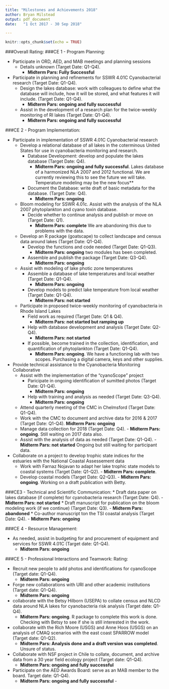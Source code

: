 ```yaml
---
title: "Milestones and Achievements 2018"
author:	Bryan Milstead
output: pdf_document
date:	"1 Oct 2017 - 30 Sep 2018"

---
```


```r
knitr::opts_chunk$set(echo = TRUE)
```

###Overall Rating: 
###CE 1 - Program Planning:
<!--Rating: **self-rating: ** -->

* Participate in ORD, AED, and MAB meetings and planning sessions
    - Details unknown (Target Date: Q1-Q4). 
        - **Midterm Pars: Fully Successful **
        <!-- **Final Pars: **-->
* Participate in planning and refinements for SSWR 4.01C Cyanobacterial research (Target Date: Q1-Q4). 
    - Design the lakes database: work with colleagues to define what the database will include, how it will be stored, and what features it will include. (Target Date: Q1-Q4). 
         - **Midterm Pars: ongoing and fully successful**
        <!-- **Final Pars: fully successful**-->
    - Assist in the development of a research plan for the twice-weekly monitoring of RI lakes (Target Date: Q1-Q4). 
        - **Midterm Pars: ongoing and fully successful**
        <!-- - **Final Pars: fully successful**-->

###CE 2 - Program Implementation: 
<!--Rating: **self-rating: ** -->

* Participate in implementation of SSWR 4.01C Cyanobacterial research 
    - Develop a relational database of all lakes in the coterminous United States for use in cyanobacteria monitoring and research.  
        - Database Development:  develop and populate the lakes database (Target Date: Q4). 
            - **Midterm Pars: ongoing and fully successful**.  Lakes database of a harmonized NLA 2007 and 2012 functional.  We are currently reviewing this to see the future we will take.  Temperature modeling may be the new focus**
            <!-- - **Final Pars: NLA2007 and NLA2012 reformatted and harmonized**-->
        - Document the Database:  write draft of basic metadata for the database. (Target Date: Q4). 
            - **Midterm Pars: ongoing**
            <!-- - **Final Pars: progressing but will not be complete until the database is ready**-->
    - Bloom modeling for SSWR 4.01c.  Assist with the analysis of the NLA 2007 phytoplankton and cyano toxin database. 
        - Decide whether to continue analysis and publish or move on (Target Date: Q1). 
            - **Midterm Pars: complete**  We are abandoning this due to problems with the data.
            <!-- - **Final Pars: completed**-->
    - Develop an R package (goatscape) to collect landscape and census data around lakes (Target Date: Q1-Q4).
        - Develop the functions and code needed (Target Date: Q1-Q3).
            - **Midterm Pars: ongoing**  two modules has been completed.
        - Assemble and publish the package (Target Date: Q3-Q4).
            - **Midterm Pars: ongoing**  
    - Assist with modeling of lake photic zone temperatures
        - Assemble a database of lake temperatures and local weather (Target Date: Q1-Q4).
            - **Midterm Pars: ongoing**  
        - Develop models to predict lake temperature from local weather (Target Date: Q1-Q4).
            - **Midterm Pars: not started**  
            <!-- - **Final Pars: completed**-->
    - Participate in proposed twice-weekly monitoring of cyanobacteria in Rhode Island Lakes
        - Field work as required (Target Date: Q1 & Q4). 
            - **Midterm Pars: not started but ramping up**
            <!-- - - **Final Pars: ongoing / near completion**-->
        - Help with database development and analysis (Target Date: Q2-Q4). 
            - **Midterm Pars: not started** 
            <!-- - **Final Pars: awaiting data**-->
        - If possible, become trained in the collection, identification, and quantification of phytoplankton (Target Date: Q1-Q4).   
            - **Midterm Pars: ongoing**. We have a functioning lab with two scopes.  Purchasing a digital camera, keys and other supplies.
            <!-- - **Final Pars: in progress; have worked with the Haney Lab (UNH) and other colleagues**-->
* Provide technical assistance to the Cyanobacteria Monitoring Collaborative
    - Assist with the implementation of the "cyanoScope" project
        - Paricipate in ongoing identification of sumitted photos (Target Date: Q1-Q4). 
            - **Midterm Pars: ongoing** 
            <!-- - **Final Pars: advancing; working on getting additional taxononmists to help**-->
        - Help with training and analysis as needed (Target Date: Q3-Q4). 
            - **Midterm Pars: ongoing**
            <!-- - **Final Pars: ongoing**-->
    - Attend quarterly meeting of the CMC in Chelmsford (Target Date: Q1-Q4). 
          <!-- - **Midterm Pars: ongoing** 
          - **Final Pars: ongoing** -->
    - Work with the CMC to document and archive data for 2016 & 2017 (Target Date: Q1-Q4). 
          **Midterm Pars: ongoing** 
          <!-- - **Midterm Pars: 2015 complete; 2016 is ongoing; now we have 2017 data also**--> 
    - Manage data collection for 2018 (Target Date: Q4). 
          - **Midterm Pars: ongoing**.  Still waiting on 2017 data also. 
          <!-- - **Final Pars: template data entry forms provided; data have not been returned yet**-->
    - Assist with the analysis of data as needed (Target Date: Q1-Q4). 
          - **Midterm Pars: not started** Ongoing but still waiting for participant data.
          <!-- - **Final Pars: not started** -->
* Collaborate on a project to develop trophic state indices for the estuaries with the National Coastal Assessement data
    - Work with Farnaz Nojavan to adapt her lake trophic state models to coastal systems (Target Date: Q1-Q2). 
          - **Midterm Pars: complete**. 
    - Develop coastal models (Target Date: Q2-Q3). 
          - **Midterm Pars: ongoing**.  Working on a draft publication with Betty.
    
###CE3 - Technical and Scientific Communication: 
<!--Rating: **self-rating: ** -->
* Draft data paper on lakes database (if complete) for cyanobacteria research (Target Date: Q4). 
    - **Midterm Pars: not started** 
    <!-- - **Final Pars: not started**-->
* Draft manuscript for publication on the bloom modeling work (if we continue) (Target Date: Q3). 
    - **Midterm Pars: abandoned** 
    <!-- - **Final Pars: debating whether to move forward this due to problems with the NLA phytoplankton database**--> 
* Co-author manuscript ton the TSI coastal analysis (Target Date: Q4). 
    - **Midterm Pars: ongoing**

###CE 4 - Resource Management:
<!--Rating: **self-rating: ** --> 

* As needed, assist in budgeting for and procurement of equipment and services for SSWR 4.01C (Target date: Q1-Q4). 
    - **Midterm Pars: ongoing** 
    <!-- - **Final Pars: ongoing** -->

###CE 5 - Professional Interactions and Teamwork:
Rating: <!--**self-rating: exceeds expectation** -->

* Recruit new people to add photos and identifications for cyanoScope (Target date: Q1-Q4).
    - **Midterm Pars: ongoing**
    <!-- - **Final Pars: ongoing**-->
* Forge new collaborations with URI and other academic institutions (Target date: Q1-Q4).
    - **Midterm Pars: ongoing**
    <!-- - **Final Pars: ongoing**-->
* collaborate with the Betsy Hilborn (USEPA) to collate census and NLCD data around NLA lakes for cyanobacteria risk analysis (Target date: Q1-Q4). 
    - **Midterm Pars: ongoing**.  R package to complete this work is done.  Checking with Betsy to see if she is still interested in the work.
    <!-- - **Final Pars: completed**--> 
* collaborate with the Rich Moore (USGS) and Anne Hoos (USGS) on an analysis of CMAQ scenarios with the east coast SPARROW model (Target date: Q1-Q2). 
    - **Midterm Pars: Analysis done and a draft version was completed**.  Unsure of status. 
    <!-- - **Final Pars: completed**-->
* Collaborate with NSF project in Chile to collate, document, and archive data from a 30 year field ecology project (Target date: Q1-Q4).
    - **Midterm Pars: ongoing and fully successful**
* Participate on the AED Awards Board: serve as an MAB member to the board. Target date: Q1-Q4).  
    - **Midterm Pars: ongoing and fully successful**
    -<!--- **Final Pars: ongoing**
-<!--* Extra Stuff-->
    
